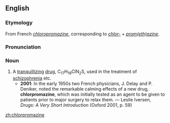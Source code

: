==English==
{{wikipedia}}
===Etymology===
From French ''[[chloropromazine]]'', corresponding to ''[[chlor-]]'' + ''[[promethazine|prom(eth)azine]]''.

===Pronunciation===
{{IPA|/klɔːˈpɹəʊməzɪn/}}

===Noun===
{{en-noun|-}}

# A [[tranquillizing]] [[drug]], C<sub>17</sub>H<sub>19</sub>ClN<sub>2</sub>S, used in the treatment of [[schizophrenia]] etc.
#*'''2001''': In the early 1950s two French physicians, J. Delay and P. Deniker, noted the remarkable calming effects of a new drug, '''chlorpromazine''', which was initially tested as an agent to be given to patients prior to major surgery to relax them. — Leslie Iversen, ''Drugs: A Very Short Introduction'' (Oxford 2001, p. 59)

[[zh:chlorpromazine]]